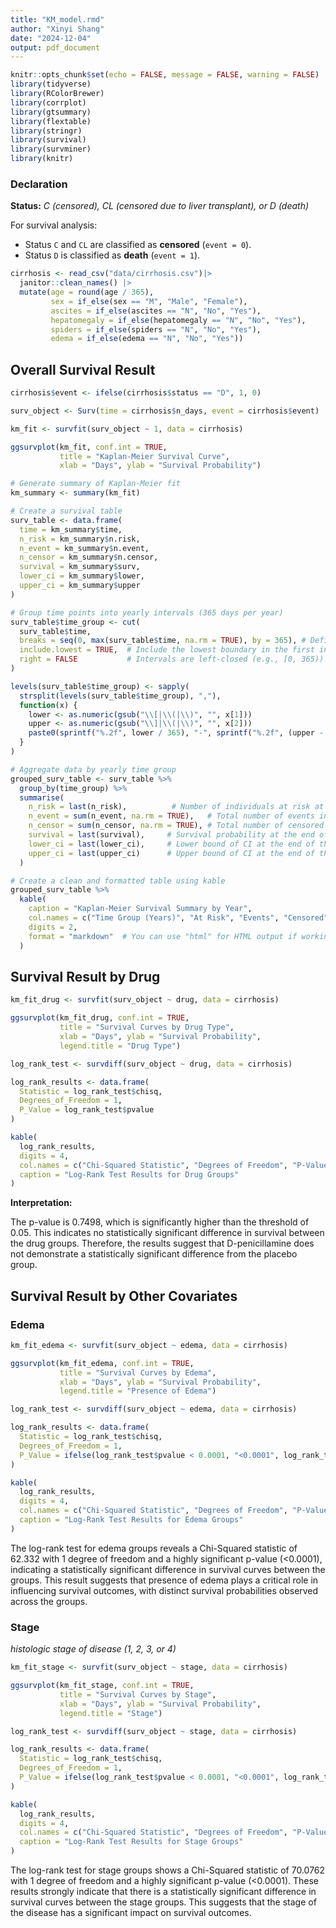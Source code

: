 ```yaml
---
title: "KM_model.rmd"
author: "Xinyi Shang"
date: "2024-12-04"
output: pdf_document
---
```


```r
knitr::opts_chunk$set(echo = FALSE, message = FALSE, warning = FALSE)
library(tidyverse)
library(RColorBrewer)
library(corrplot)
library(gtsummary)
library(flextable)
library(stringr)
library(survival)
library(survminer)
library(knitr)
```

### Declaration

**Status:** *C (censored), CL (censored due to liver transplant), or D (death)*

For survival analysis:

- Status `C` and `CL` are classified as **censored** (`event = 0`).
- Status `D` is classified as **death** (`event = 1`).

```r
cirrhosis <- read_csv("data/cirrhosis.csv")|> 
  janitor::clean_names() |>
  mutate(age = round(age / 365),
         sex = if_else(sex == "M", "Male", "Female"), 
         ascites = if_else(ascites == "N", "No", "Yes"), 
         hepatomegaly = if_else(hepatomegaly == "N", "No", "Yes"),
         spiders = if_else(spiders == "N", "No", "Yes"), 
         edema = if_else(edema == "N", "No", "Yes"))

```


## Overall Survival Result

```r
cirrhosis$event <- ifelse(cirrhosis$status == "D", 1, 0)

surv_object <- Surv(time = cirrhosis$n_days, event = cirrhosis$event)

km_fit <- survfit(surv_object ~ 1, data = cirrhosis)

ggsurvplot(km_fit, conf.int = TRUE, 
           title = "Kaplan-Meier Survival Curve",
           xlab = "Days", ylab = "Survival Probability")

```

\newpage

```r
# Generate summary of Kaplan-Meier fit
km_summary <- summary(km_fit)

# Create a survival table
surv_table <- data.frame(
  time = km_summary$time,
  n_risk = km_summary$n.risk,
  n_event = km_summary$n.event,
  n_censor = km_summary$n.censor,
  survival = km_summary$surv,
  lower_ci = km_summary$lower,
  upper_ci = km_summary$upper
)

# Group time points into yearly intervals (365 days per year)
surv_table$time_group <- cut(
  surv_table$time,
  breaks = seq(0, max(surv_table$time, na.rm = TRUE), by = 365), # Define yearly intervals
  include.lowest = TRUE,  # Include the lowest boundary in the first interval
  right = FALSE           # Intervals are left-closed (e.g., [0, 365))
)

levels(surv_table$time_group) <- sapply(
  strsplit(levels(surv_table$time_group), ","),
  function(x) {
    lower <- as.numeric(gsub("\\[|\\(|\\)", "", x[1]))
    upper <- as.numeric(gsub("\\]|\\(|\\)", "", x[2]))
    paste0(sprintf("%.2f", lower / 365), "-", sprintf("%.2f", (upper - 1) / 365))  # Convert days to years with 2 decimal places
  }
)

# Aggregate data by yearly time group
grouped_surv_table <- surv_table %>%
  group_by(time_group) %>%
  summarise(
    n_risk = last(n_risk),          # Number of individuals at risk at the end of the group interval
    n_event = sum(n_event, na.rm = TRUE),   # Total number of events in the group
    n_censor = sum(n_censor, na.rm = TRUE), # Total number of censored observations in the group
    survival = last(survival),     # Survival probability at the end of the group interval
    lower_ci = last(lower_ci),     # Lower bound of CI at the end of the group interval
    upper_ci = last(upper_ci)      # Upper bound of CI at the end of the group interval
  )

# Create a clean and formatted table using kable
grouped_surv_table %>%
  kable(
    caption = "Kaplan-Meier Survival Summary by Year",
    col.names = c("Time Group (Years)", "At Risk", "Events", "Censored", "Survival Probability", "Lower CI", "Upper CI"),
    digits = 2,
    format = "markdown"  # You can use "html" for HTML output if working in an RMarkdown file
  )


```

\newpage

## Survival Result by Drug

```r
km_fit_drug <- survfit(surv_object ~ drug, data = cirrhosis)

ggsurvplot(km_fit_drug, conf.int = TRUE, 
           title = "Survival Curves by Drug Type",
           xlab = "Days", ylab = "Survival Probability",
           legend.title = "Drug Type")

```

```r
log_rank_test <- survdiff(surv_object ~ drug, data = cirrhosis)

log_rank_results <- data.frame(
  Statistic = log_rank_test$chisq,
  Degrees_of_Freedom = 1,
  P_Value = log_rank_test$pvalue
)

kable(
  log_rank_results,
  digits = 4,
  col.names = c("Chi-Squared Statistic", "Degrees of Freedom", "P-Value"),
  caption = "Log-Rank Test Results for Drug Groups"
)
```

**Interpretation:** 

The p-value is 0.7498, which is significantly higher than the threshold of 0.05. This indicates no statistically significant difference in survival between the drug groups. Therefore, the results suggest that D-penicillamine does not demonstrate a statistically significant difference from the placebo group.

\newpage

## Survival Result by Other Covariates

### Edema

```r
km_fit_edema <- survfit(surv_object ~ edema, data = cirrhosis)

ggsurvplot(km_fit_edema, conf.int = TRUE, 
           title = "Survival Curves by Edema",
           xlab = "Days", ylab = "Survival Probability",
           legend.title = "Presence of Edema")

```

```r
log_rank_test <- survdiff(surv_object ~ edema, data = cirrhosis)

log_rank_results <- data.frame(
  Statistic = log_rank_test$chisq,
  Degrees_of_Freedom = 1,
  P_Value = ifelse(log_rank_test$pvalue < 0.0001, "<0.0001", log_rank_test$pvalue)
)

kable(
  log_rank_results,
  digits = 4,
  col.names = c("Chi-Squared Statistic", "Degrees of Freedom", "P-Value"),
  caption = "Log-Rank Test Results for Edema Groups"
)
```


The log-rank test for edema groups reveals a Chi-Squared statistic of 62.332 with 1 degree of freedom and a highly significant p-value (<0.0001), indicating a statistically significant difference in survival curves between the groups. This result suggests that presence of edema plays a critical role in influencing survival outcomes, with distinct survival probabilities observed across the groups.

\newpage

### Stage

*histologic stage of disease (1, 2, 3, or 4)*

```r
km_fit_stage <- survfit(surv_object ~ stage, data = cirrhosis)

ggsurvplot(km_fit_stage, conf.int = TRUE, 
           title = "Survival Curves by Stage",
           xlab = "Days", ylab = "Survival Probability",
           legend.title = "Stage")

```

```r
log_rank_test <- survdiff(surv_object ~ stage, data = cirrhosis)

log_rank_results <- data.frame(
  Statistic = log_rank_test$chisq,
  Degrees_of_Freedom = 1,
  P_Value = ifelse(log_rank_test$pvalue < 0.0001, "<0.0001", log_rank_test$pvalue)
)

kable(
  log_rank_results,
  digits = 4,
  col.names = c("Chi-Squared Statistic", "Degrees of Freedom", "P-Value"),
  caption = "Log-Rank Test Results for Stage Groups"
)
```

The log-rank test for stage groups shows a Chi-Squared statistic of 70.0762 with 1 degree of freedom and a highly significant p-value (<0.0001). These results strongly indicate that there is a statistically significant difference in survival curves between the stage groups. This suggests that the stage of the disease has a significant impact on survival outcomes. 

